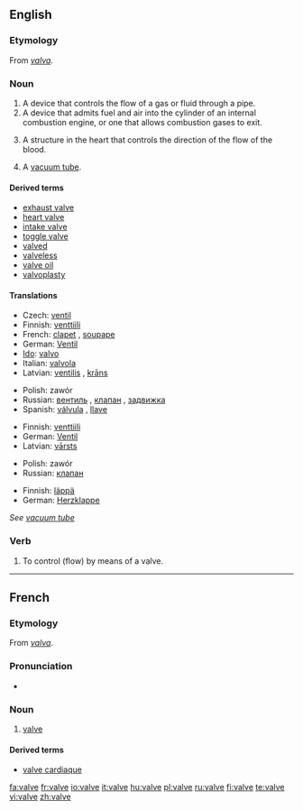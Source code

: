 ==English==

===Etymology===
From {{L.}} ''[[valva]]''.

===Noun===
{{wikipedia}}
{{en-noun}}

# A device that controls the flow of a gas or fluid through a pipe.
# A device that admits fuel and air into the cylinder of an internal combustion engine, or one that allows combustion gases to exit.
# {{context|anatomy}} A structure in the heart that controls the direction of the flow of the blood.
# {{UK}} A [[vacuum tube]].

====Derived terms====
*[[exhaust valve]]
*[[heart valve]]
*[[intake valve]]
*[[toggle valve]]
*[[valved]]
*[[valveless]]
*[[valve oil]]
*[[valvoplasty]]

====Translations====
{{trans-top|device that controls flow of gas or fluid}}
*Czech: [[ventil]] {{m}}
*Finnish: [[venttiili]]
*French: [[clapet]] {{m}}, [[soupape]] {{f}}
*German: [[Ventil]] {{n}}
*[[Ido]]: [[valvo]]
*Italian: [[valvola]] {{f}}
*Latvian: [[ventilis]] {{m}}, [[krāns]] {{m}}
{{trans-mid}}
*Polish: zawór {{m}}
*Russian: [[вентиль]] {{m}}, [[клапан]] {{m}}, [[задвижка]] {{m}}
*Spanish: [[válvula]] {{f}}, [[llave]] {{m}}
{{trans-bottom}}

{{trans-top|device in an internal combustion engine}}
*Finnish: [[venttiili]]
*German: [[Ventil]] {{n}}
*Latvian: [[vārsts]] {{m}}
{{trans-mid}}
*Polish: zawór {{m}}
*Russian: [[клапан]] {{m}}
{{trans-bottom}}

{{trans-top|in anatomy}}
*Finnish: [[läppä]]
*German: [[Herzklappe]] {{f}}
{{trans-mid}}
{{trans-bottom}}

{{trans-top|vacuum tube}}
''See [[vacuum tube]]''
{{trans-bottom}}

===Verb===
{{en-verb|valv|ing}}

#{{transitive|jargon}} To control (flow) by means of a valve.

<!--These translations are to be moved into the pages for the related terms listed above.
'''Intake valve'''
*Spanish: válvula de admisión
'''Toggle valve'''
*Spanish: válvula purgadora
-->

----

==French==

===Etymology===
From {{L.}} ''[[valva]]''.

===Pronunciation===
*{{audio|Fr-valve.ogg|audio}}

===Noun===
{{fr-noun|f}}

# [[#Noun|valve]]

====Derived terms====
*[[valve cardiaque]]

[[fa:valve]]
[[fr:valve]]
[[io:valve]]
[[it:valve]]
[[hu:valve]]
[[pl:valve]]
[[ru:valve]]
[[fi:valve]]
[[te:valve]]
[[vi:valve]]
[[zh:valve]]